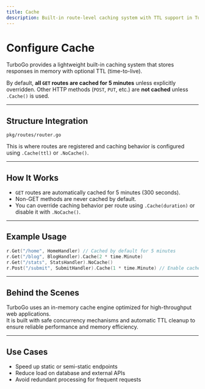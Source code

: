```yaml
---
title: Cache
description: Built-in route-level caching system with TTL support in TurboGo.
---
```


#  Configure Cache

TurboGo provides a lightweight built-in caching system that stores responses in memory with optional TTL (time-to-live).

By default, **all `GET` routes are cached for 5 minutes** unless explicitly overridden. Other HTTP methods (`POST`, `PUT`, etc.) are **not cached** unless `.Cache()` is used.

---

##  Structure Integration

```plaintext
pkg/routes/router.go
```

This is where routes are registered and caching behavior is configured using `.Cache(ttl)` or `.NoCache()`.

---

##  How It Works

- `GET` routes are automatically cached for 5 minutes (300 seconds).
- Non-GET methods are never cached by default.
- You can override caching behavior per route using `.Cache(duration)` or disable it with `.NoCache()`.

---

##  Example Usage

```go
r.Get("/home", HomeHandler) // Cached by default for 5 minutes
r.Get("/blog", BlogHandler).Cache(2 * time.Minute)
r.Get("/stats", StatsHandler).NoCache()
r.Post("/submit", SubmitHandler).Cache(1 * time.Minute) // Enable cache manually
```

---

## Behind the Scenes

TurboGo uses an in-memory cache engine optimized for high-throughput web applications.  
It is built with safe concurrency mechanisms and automatic TTL cleanup to ensure reliable performance and memory efficiency.

---

## Use Cases

- Speed up static or semi-static endpoints
- Reduce load on database and external APIs
- Avoid redundant processing for frequent requests
